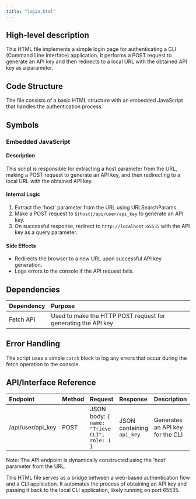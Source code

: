 ```yaml
---
title: "login.html"
---
```


## High-level description
This HTML file implements a simple login page for authenticating a CLI (Command Line Interface) application. It performs a POST request to generate an API key and then redirects to a local URL with the obtained API key as a parameter.

## Code Structure
The file consists of a basic HTML structure with an embedded JavaScript that handles the authentication process.

## Symbols

### Embedded JavaScript
#### Description
This script is responsible for extracting a host parameter from the URL, making a POST request to generate an API key, and then redirecting to a local URL with the obtained API key.

#### Internal Logic
1. Extract the 'host' parameter from the URL using URLSearchParams.
2. Make a POST request to `${host}/api/user/api_key` to generate an API key.
3. On successful response, redirect to `http://localhost:65535` with the API key as a query parameter.

#### Side Effects
- Redirects the browser to a new URL upon successful API key generation.
- Logs errors to the console if the API request fails.

## Dependencies
| Dependency | Purpose |
|:-----------|:--------|
| Fetch API | Used to make the HTTP POST request for generating the API key |

## Error Handling
The script uses a simple `catch` block to log any errors that occur during the fetch operation to the console.

## API/Interface Reference
| Endpoint | Method | Request | Response | Description |
|:---------|:-------|:--------|:---------|:------------|
| /api/user/api_key | POST | JSON body: `{ name: "Trieve CLI", role: 1 }` | JSON containing `api_key` | Generates an API key for the CLI |

Note: The API endpoint is dynamically constructed using the 'host' parameter from the URL.

This HTML file serves as a bridge between a web-based authentication flow and a CLI application. It automates the process of obtaining an API key and passing it back to the local CLI application, likely running on port 65535.